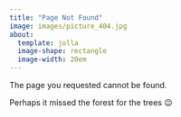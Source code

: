 ```yaml
---
title: "Page Not Found"
image: images/picture_404.jpg
about:
  template: jolla
  image-shape: rectangle
  image-width: 20em
---
```


The page you requested cannot be found.

Perhaps it missed the forest for the trees 😉

